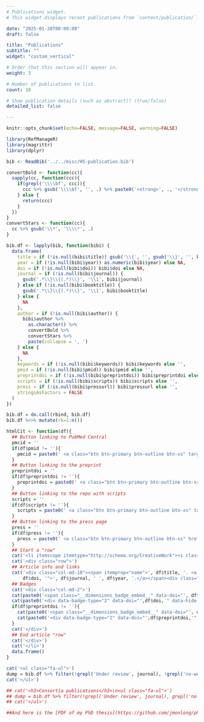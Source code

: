 ```yaml
---
# Publications widget.
# This widget displays recent publications from `content/publication/`.

date: "2025-01-20T00:00:00"
draft: false

title: "Publications"
subtitle: ""
widget: "custom_vertical"

# Order that this section will appear in.
weight: 3

# Number of publications to list.
count: 10

# Show publication details (such as abstract)? (true/false)
detailed_list: false

---
```


```r
knitr::opts_chunk$set(echo=FALSE, message=FALSE, warning=FALSE)
```


```r
library(RefManageR)
library(magrittr)
library(dplyr)

bib <- ReadBib('../../misc/HS-publication.bib')

convertBold <- function(cc){
  sapply(cc, function(ccc){
    if(grepl('\\\\bf', ccc)){
      ccc %>% gsub('\\\\bf', '', .) %>% paste0('<strong>', ., '</strong>') %>% return
    } else {
      return(ccc)
    }
  })
}
convertStars <- function(cc){
  cc %>% gsub('\\*', '\\\\*', .)
}

bib.df <- lapply(bib, function(bibi) {
  data.frame(
    title = if (!is.null(bibi$title)) gsub('\\{', '', gsub('\\}', '', bibi$title)) else NA,
    year = if (!is.null(bibi$year)) as.numeric(bibi$year) else NA,
    doi = if (!is.null(bibi$doi)) bibi$doi else NA,
    journal = if (!is.null(bibi$journal)) {
      gsub('.*\\}\\{(.*)\\}', '\\1', bibi$journal)
    } else if (!is.null(bibi$booktitle)) {
      gsub('.*\\}\\{(.*)\\}', '\\1', bibi$booktitle)
    } else {
      NA
    },
    author = if (!is.null(bibi$author)) {
      bibi$author %>%
        as.character() %>%
        convertBold %>%
        convertStars %>%
        paste(collapse = ', ')
    } else {
      NA
    },
    keywords = if (!is.null(bibi$keywords)) bibi$keywords else '',
    pmid = if (!is.null(bibi$pmid)) bibi$pmid else '',
    preprintdoi = if (!is.null(bibi$preprintdoi)) bibi$preprintdoi else '',
    scripts = if (!is.null(bibi$scripts)) bibi$scripts else '',
    press = if (!is.null(bibi$pressurl)) bibi$pressurl else '',
    stringsAsFactors = FALSE
  )
})

bib.df = do.call(rbind, bib.df)
bib.df %<>% mutate(rk=1:n())

```

```r
htmlCit <- function(df){
  ## Button linking to PubMed Central
  pmcid = ''
  if(df$pmid != ''){
    pmcid = paste0(' <a class="btn btn-primary btn-outline btn-xs" target=\"_blank\" href="https://www.ncbi.nlm.nih.gov/pmc/articles/pmid/', df$pmid, '">PubMed Central</a>')
  }
  ## Button linking to the preprint
  preprintdoi = ''
  if(df$preprintdoi != ''){
    preprintdoi = paste0(' <a class="btn btn-primary btn-outline btn-xs" target=\"_blank\" href="https://doi.org/', df$preprintdoi, '">Preprint</a>')
  }
  ## Button linking to the repo with scripts
  scripts = ''
  if(df$scripts != ''){
    scripts = paste0(' <a class="btn btn-primary btn-outline btn-xs" target=\"_blank\" href="', df$scripts, '">Data/Code</a>')
  }
  ## Button linking to the press page
  press = ''
  if(df$press != ''){
    press = paste0(' <a class="btn btn-primary btn-outline btn-xs" href="/fixed/', df$press, '">Press</a>')
  }
  ## Start a "row"
  cat('<li itemscope itemtype="http://schema.org/CreativeWork"><i class="fa-li fa fa-file-text-o" aria-hidden="true"></i>')
  cat('<div class="row">')
  ## Article info and links
  cat('<div class="col-md-10"><span itemprop="name">', df$title, '. <a target=\"_blank\" href="https://doi.org/',
      df$doi, '">', df$journal, ' ', df$year, '.</a></span><div class="authorpub">', df$author, '</div>', pmcid, preprintdoi, scripts, press, '</div>', sep='')
  ## Badges
  cat('<div class="col-md-2">')
  cat(paste0('<span class="__dimensions_badge_embed__" data-doi="', df$doi, '" data-hide-zero-citations="true" data-style="small_rectangle"></span>'))
  cat(paste0('<div data-badge-type="2" data-doi="',df$doi,'" data-hide-no-mentions="true" data-hide-less-than="1" class="altmetric-embed" data-badge-popover="left" data-link-target="_blank"></div>'))
  if(df$preprintdoi != ''){
    cat(paste0('<span class="__dimensions_badge_embed__" data-doi="', df$preprintdoi, '" data-hide-zero-citations="true" data-style="small_rectangle"></span>'))
    cat(paste0('<div data-badge-type="2" data-doi="',df$preprintdoi,'" data-hide-no-mentions="true" data-hide-less-than="1" class="altmetric-embed" data-badge-popover="left" data-link-target="_blank"></div>'))
  }
  cat('</div>')
  ## End article "row"
  cat('</div>')
  cat('</li>')
  data.frame()
}

cat('<ul class="fa-ul">')
dump = bib.df %>% filter(!grepl('Under review', journal), !grepl('no-website', keywords)) %>% group_by(desc(year),rk,title) %>% do(htmlCit(.))
cat('</ul>')

## cat('<h3>Consortia publications</h3>\n<ul class="fa-ul">')
## dump = bib.df %>% filter(!grepl('Under review', journal), grepl('no-website', keywords)) %>% group_by(desc(year),rk,title) %>% do(htmlCit(.))
## cat('</ul>')

##And here is the [PDF of my PhD thesis](https://github.com/jmonlong/phdthesis/releases/download/final/Monlong_Jean_HumanGenetics_thesis.pdf) on "*Population-Based Approaches to Characterize Copy Number Variation from Whole-Genome Sequencing in Healthy Individuals and ##Disease Cohorts*" ([LaTeX source](https://github.com/jmonlong/phdthesis)).

```



